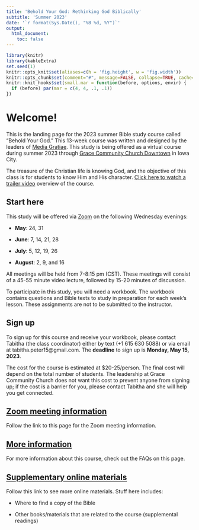 ```yaml
---
title: 'Behold Your God: Rethinking God Biblically'
subtitle: 'Summer 2023'
date: '`r format(Sys.Date(), "%B %d, %Y")`'
output:
  html_document:
    toc: false
---
```


```r
library(knitr)
library(kableExtra)
set.seed(1)
knitr::opts_knit$set(aliases=c(h = 'fig.height', w = 'fig.width'))
knitr::opts_chunk$set(comment="#", message=FALSE, collapse=TRUE, cache=FALSE, tidy=FALSE, fig.align="center")
knitr::knit_hooks$set(small.mar = function(before, options, envir) {
  if (before) par(mar = c(4, 4, .1, .1))
})
```

# Welcome!

This is the landing page for the 2023 summer Bible study course called "Behold Your God." This 13-week course was written and designed by the leaders of [Media Gratiae ](https://www.mediagratiae.org/behold-your-god-rethinking-god-biblically). This study is being offered as a virtual course during summer 2023 through [Grace Community Church Downtown](https://graceb3.org/downtown-campus/) in Iowa City. 

The treasure of the Christian life is knowing God, and the objective of this class is for students to know Him and His character. [Click here to watch a trailer video](https://vimeo.com/51532043) overview of the course. 

## Start here

This study will be offered via [Zoom](zoom.html) on the following Wednesday evenings: 

 - **May**: 24, 31
  
  - **June**: 7, 14, 21, 28 
  
  - **July**: 5, 12, 19, 26
  
  - **August**: 2, 9, and 16
  
All meetings will be held from 7-8:15 pm (CST). These meetings will consist of a 45-55 minute video lecture, followed by 15-20 minutes of discussion. 

To participate in this study, you will need a workbook. The workbook contains questions and Bible texts to study in preparation for each week's lesson. These assignments are not to be submitted to the instructor. 

## Sign up 

To sign up for this course and receive your workbook, please contact Tabitha (the class coordinator) either by text (+1 615 630 5088) or via email at tabitha.peter15@gmail.com. 
The **deadline** to sign up is **Monday, May 15, 2023**. 

The cost for the course is estimated at $20-25/person. The final cost will depend on the total number of students. The leadership at Grace Community Church does not want this cost to prevent anyone from signing up; if the cost is a barrier for you, please contact Tabitha and she will help you get connected. 

## [Zoom meeting information](zoom.html)

Follow the link to this page for the Zoom meeting information. 

## [More information](faq.html)

For more information about this course, check out the FAQs on this page.  

## [Supplementary online materials](materials.html)

Follow this link to see more online materials. Stuff here includes: 

  - Where to find a copy of the Bible 
  
  - Other books/materials that are related to the course (supplemental readings)
